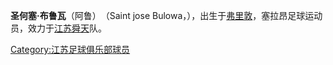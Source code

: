{{BLP unsourced|time=2010-08-18T05:37:43+00:00}}
{{Football player infobox
| playername = 圣何塞·布鲁瓦
| image =
| fullname = 圣何塞·布鲁瓦
| height = 178厘米
| nickname =
| dateofbirth = {{Birth date and age|year=1983|month=11|day=25}}
| cityofbirth =
| countryofbirth = {{flagicon|SLE}}[[塞拉利昂|塞拉利昂]]
| currentclub = {{flagicon|CHN}}[[江苏舜天足球俱乐部|江苏舜天]]
| clubnumber = 
| position = [[中场|中场]]
| youthyears =
| youthclubs =
| years = 
| clubs = 
| caps(goals) =
| nationalyears =
| nationalteam =
| nationalcaps(goals) =
| pcupdate = 
| ntupdate = )
| manageryears =
| managerclubs =
}}
'''圣何塞·布鲁瓦'''（阿鲁）　（Saint jose Bulowa，{{bd|1983年|11月25日||catIdx=S}}），出生于[[弗里敦|弗里敦]]，塞拉昂足球运动员，效力于[[江苏舜天足球俱乐部|江苏舜天]]队。

[[Category:江苏足球俱乐部球员|Category:江苏足球俱乐部球员]]
